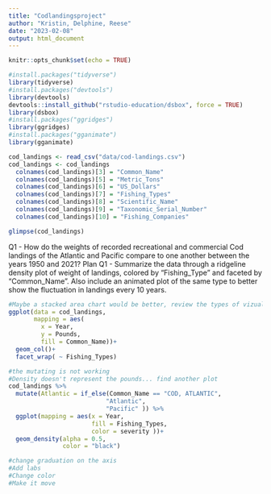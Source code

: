 ```yaml
---
title: "Codlandingsproject"
author: "Kristin, Delphine, Reese"
date: "2023-02-08"
output: html_document
---
```


```r
knitr::opts_chunk$set(echo = TRUE)
```

```r
#install.packages("tidyverse")
library(tidyverse)
#install.packages("devtools")
library(devtools)
devtools::install_github("rstudio-education/dsbox", force = TRUE)
library(dsbox)
#install.packages("ggridges")
library(ggridges)
#install.packages("gganimate")
library(gganimate)
```

```r
cod_landings <- read_csv("data/cod-landings.csv")
cod_landings <- cod_landings 
  colnames(cod_landings)[3] = "Common_Name"
  colnames(cod_landings)[5] = "Metric_Tons"
  colnames(cod_landings)[6] = "US_Dollars"
  colnames(cod_landings)[7] = "Fishing_Types"
  colnames(cod_landings)[8] = "Scientific_Name"
  colnames(cod_landings)[9] = "Taxonomic_Serial_Number"
  colnames(cod_landings)[10] = "Fishing_Companies"
```
```r
glimpse(cod_landings)
```
Q1 - How do the weights of recorded recreational and commercial Cod landings of the Atlantic and Pacific compare to one another between the years 1950 and 2021?
Plan Q1 - Summarize the data through a ridgeline density plot of weight of landings, colored by “Fishing_Type” and faceted by “Common_Name”. Also include an animated plot of the same type to better show the fluctuation in landings every 10 years. 
```r
#Maybe a stacked area chart would be better, review the types of vizualisation then create a static one and after try the animated 
ggplot(data = cod_landings,
       mapping = aes(
         x = Year,
         y = Pounds,
         fill = Common_Name))+
  geom_col()+
  facet_wrap( ~ Fishing_Types)
```
```r
#the mutating is not working
#Density doesn't represent the pounds... find another plot
cod_landings %>% 
  mutate(Atlantic = if_else(Common_Name == "COD, ATLANTIC", 
                           "Atlantic", 
                           "Pacific" )) %>% 
  ggplot(mapping = aes(x = Year, 
                       fill = Fishing_Types, 
                       color = severity ))+
  geom_density(alpha = 0.5, 
               color = "black")

#change graduation on the axis
#Add labs
#Change color
#Make it move
```


